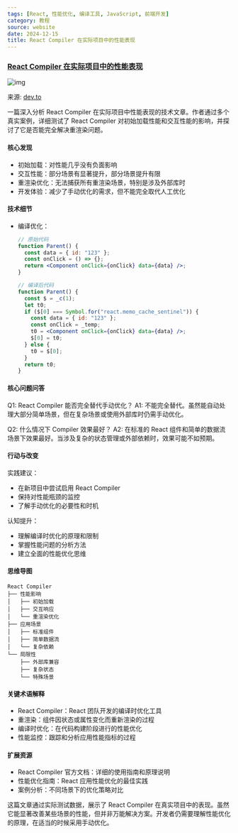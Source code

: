 ```yaml
---
tags: [React, 性能优化, 编译工具, JavaScript, 前端开发]
category: 教程
source: website
date: 2024-12-15
title: React Compiler 在实际项目中的性能表现
---
```


### [React Compiler 在实际项目中的性能表现](https://dev.to/adevnadia/how-react-compiler-performs-on-real-code-5gkf)

![img](https://img.mengpeng.tech/i/2024/12/14/675d0363a3490.webp)

来源: [dev.to](https://dev.to/adevnadia/how-react-compiler-performs-on-real-code-5gkf)

一篇深入分析 React Compiler 在实际项目中性能表现的技术文章。作者通过多个真实案例，详细测试了 React Compiler 对初始加载性能和交互性能的影响，并探讨了它是否能完全解决重渲染问题。

#### 核心发现
- 初始加载：对性能几乎没有负面影响
- 交互性能：部分场景有显著提升，部分场景提升有限
- 重渲染优化：无法捕获所有重渲染场景，特别是涉及外部库时
- 开发体验：减少了手动优化的需求，但不能完全取代人工优化

#### 技术细节
- 编译优化：
  ```jsx
  // 原始代码
  function Parent() {
    const data = { id: "123" };
    const onClick = () => {};
    return <Component onClick={onClick} data={data} />;
  }

  // 编译后代码
  function Parent() {
    const $ = _c(1);
    let t0;
    if ($[0] === Symbol.for("react.memo_cache_sentinel")) {
      const data = { id: "123" };
      const onClick = _temp;
      t0 = <Component onClick={onClick} data={data} />;
      $[0] = t0;
    } else {
      t0 = $[0];
    }
    return t0;
  }
  ```

#### 核心问题问答
Q1: React Compiler 能否完全替代手动优化？
A1: 不能完全替代。虽然能自动处理大部分简单场景，但在复杂场景或使用外部库时仍需手动优化。

Q2: 什么情况下 Compiler 效果最好？
A2: 在标准的 React 组件和简单的数据流场景下效果最好。当涉及复杂的状态管理或外部依赖时，效果可能不如预期。

#### 行动与改变
实践建议：
- 在新项目中尝试启用 React Compiler
- 保持对性能瓶颈的监控
- 了解手动优化的必要性和时机

认知提升：
- 理解编译时优化的原理和限制
- 掌握性能问题的分析方法
- 建立全面的性能优化思维

#### 思维导图
```
React Compiler
├── 性能影响
│   ├── 初始加载
│   ├── 交互响应
│   └── 重渲染优化
├── 应用场景
│   ├── 标准组件
│   ├── 简单数据流
│   └── 复杂依赖
└── 局限性
    ├── 外部库兼容
    ├── 复杂状态
    └── 特殊场景
```

#### 关键术语解释
- React Compiler：React 团队开发的编译时优化工具
- 重渲染：组件因状态或属性变化而重新渲染的过程
- 编译时优化：在代码构建阶段进行的性能优化
- 性能监控：跟踪和分析应用性能指标的过程

#### 扩展资源
- React Compiler 官方文档：详细的使用指南和原理说明
- 性能优化指南：React 应用性能优化的最佳实践
- 案例分析：不同场景下的优化策略对比

这篇文章通过实际测试数据，展示了 React Compiler 在真实项目中的表现。虽然它能显著改善某些场景的性能，但并非万能解决方案。开发者仍需要理解性能优化的原理，在适当的时候采用手动优化。 